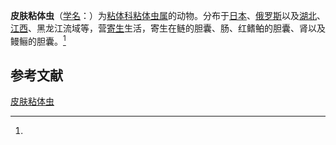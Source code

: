 {{Speciesbox
| name = 皮肤粘体虫
| status = 
| status_system = 
| image = 
| genus = Myxosoma
| species = dermatobia
| authority = (Ishii, 1916)<ref name='id9346'>{{cite web| url =http://www.bioinfo.cn/db05/BjdwSpecies.php?action=view&id=9346| title =皮肤粘体虫| work =《中国动物物种编目数据库》| publisher =中国科学院微生物研究所| author =中国科学院动物研究所| accessdate =2009-04-16| deadurl =yes| archiveurl =https://web.archive.org/web/20160305092006/http://www.bioinfo.cn/db05/BjdwSpecies.php?action=view&id=9346| archivedate =2016年3月5日| df =}}</ref>
}}

'''皮肤粘体虫'''（[[学名|学名]]：{{lang|la|''Myxosoma dermatobia''}}）为[[粘体科|粘体科]][[粘体虫属|粘体虫属]]的动物。分布于[[日本|日本]]、[[俄罗斯|俄罗斯]]以及[[湖北|湖北]]、[[江西|江西]]、黑龙江流域等，营[[寄生|寄生]]生活，寄生在鲢的胆囊、肠、红鳍鲌的胆囊、肾以及鳗鲡的胆囊。<ref name='id9346'/>

== 参考文献 ==
{{reflist}}

{{Wikispecies|Myxosoma dermatobia}}

[[Category:粘体虫属|皮肤粘体虫]]


{{Cnidarian-stub}}